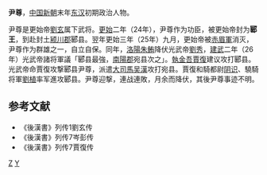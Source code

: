 '''尹尊'''，[[中国|中国]][[新朝|新朝]]末年[[东汉|东汉]]初期政治人物。

尹尊是更始帝[[劉玄|劉玄]]属下武将。[[更始_(漢朝)|更始]]二年（24年），尹尊作为功臣，被更始帝封为'''郾王'''，到赴封土[[颍川郡|颍川郡]]郾县。翌年更始三年（25年）九月，更始帝被[[赤眉軍|赤眉軍]]消灭，尹尊作为群雄之一，自立自保。同年，[[洛陽|洛陽]][[朱鲔|朱鲔]]降伏光武帝[[劉秀|劉秀]]，[[建武_(东汉)|建武]]二年（26年）光武帝諸将軍議「郾县最強，[[南陽郡|南陽郡]]宛县次之」。[[執金吾|執金吾]][[賈復|賈復]]建议攻打郾县。光武帝命賈復攻撃郾县尹尊，派遣[[大司馬|大司馬]][[吴漢|吴漢]]攻打宛县。賈復和騎都尉[[阴识|阴识]]、驍騎将軍[[劉植|劉植]]率军進攻郾县。尹尊迎撃，連战連敗，月余而降伏，其後尹尊事迹不明。

==参考文献==
*《後漢書》列传1劉玄传 
*《後漢書》列传7岑彭传 
*《後漢書》列传7賈復传 
<references/>

[[Category:尹姓|Z]]
[[Category:新朝民變人物|Y]]